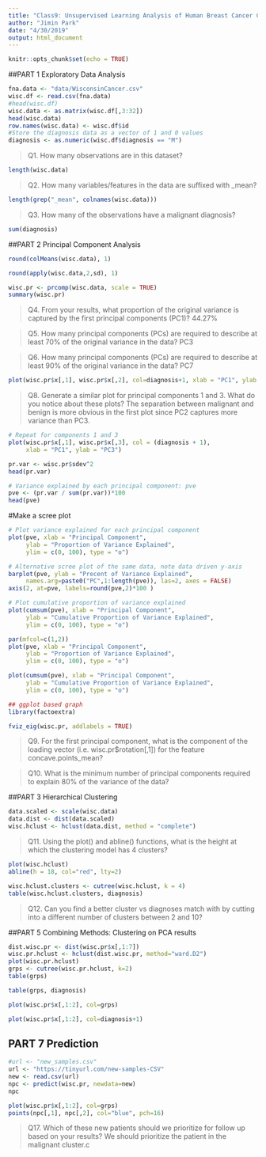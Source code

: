 ```yaml
---
title: "Class9: Unsupervised Learning Analysis of Human Breast Cancer Cells"
author: "Jimin Park"
date: "4/30/2019"
output: html_document
---
```


```r
knitr::opts_chunk$set(echo = TRUE)
```

##PART 1 Exploratory Data Analysis
```r
fna.data <- "data/WisconsinCancer.csv"
wisc.df <- read.csv(fna.data)
#head(wisc.df)
wisc.data <- as.matrix(wisc.df[,3:32])
head(wisc.data)
row.names(wisc.data) <- wisc.df$id
#Store the diagnosis data as a vector of 1 and 0 values
diagnosis <- as.numeric(wisc.df$diagnosis == "M")
```

> Q1. How many observations are in this dataset?
```r
length(wisc.data)
```

> Q2. How many variables/features in the data are suffixed with _mean?
```r
length(grep("_mean", colnames(wisc.data)))
```

> Q3. How many of the observations have a malignant diagnosis?
```r
sum(diagnosis)
```

##PART 2 Principal Component Analysis
```r
round(colMeans(wisc.data), 1)
```

```r
round(apply(wisc.data,2,sd), 1)
```

```r
wisc.pr <- prcomp(wisc.data, scale = TRUE)
summary(wisc.pr)
```

> Q4. From your results, what proportion of the original variance is captured by the first principal components (PC1)? 
44.27%

> Q5. How many principal components (PCs) are required to describe at least 70% of the original variance in the data? 
PC3

> Q6. How many principal components (PCs) are required to describe at least 90% of the original variance in the data? 
PC7

```r
plot(wisc.pr$x[,1], wisc.pr$x[,2], col=diagnosis+1, xlab = "PC1", ylab = "PC2")
```

> Q8. Generate a similar plot for principal components 1 and 3. What do you notice about these plots? 
The separation between malignant and benign is more obvious in the first plot since PC2 captures more variance than PC3.

```r
# Repeat for components 1 and 3
plot(wisc.pr$x[,1], wisc.pr$x[,3], col = (diagnosis + 1), 
     xlab = "PC1", ylab = "PC3")
```

```r
pr.var <- wisc.pr$sdev^2
head(pr.var)
```
```r
# Variance explained by each principal component: pve
pve <- (pr.var / sum(pr.var))*100
head(pve)
```

#Make a scree plot
```r
# Plot variance explained for each principal component
plot(pve, xlab = "Principal Component", 
     ylab = "Proportion of Variance Explained", 
     ylim = c(0, 100), type = "o")
```

```r
# Alternative scree plot of the same data, note data driven y-axis
barplot(pve, ylab = "Precent of Variance Explained",
     names.arg=paste0("PC",1:length(pve)), las=2, axes = FALSE)
axis(2, at=pve, labels=round(pve,2)*100 )
```
```r
# Plot cumulative proportion of variance explained
plot(cumsum(pve), xlab = "Principal Component", 
     ylab = "Cumulative Proportion of Variance Explained", 
     ylim = c(0, 100), type = "o")
```
```r
par(mfcol=c(1,2))
plot(pve, xlab = "Principal Component", 
     ylab = "Proportion of Variance Explained", 
     ylim = c(0, 100), type = "o")

plot(cumsum(pve), xlab = "Principal Component", 
     ylab = "Cumulative Proportion of Variance Explained", 
     ylim = c(0, 100), type = "o")
```
```r
## ggplot based graph
library(factoextra)
```

```r
fviz_eig(wisc.pr, addlabels = TRUE)
```

> Q9. For the first principal component, what is the component of the loading vector (i.e.  wisc.pr$rotation[,1]) for the feature concave.points_mean?

> Q10. What is the minimum number of principal components required to explain 80% of the variance of the data?

##PART 3 Hierarchical Clustering
```r
data.scaled <- scale(wisc.data)
data.dist <- dist(data.scaled)
wisc.hclust <- hclust(data.dist, method = "complete")
```

> Q11. Using the plot() and abline() functions, what is the height at which the clustering model has 4 clusters?

```r
plot(wisc.hclust)
abline(h = 18, col="red", lty=2)
```

```r
wisc.hclust.clusters <- cutree(wisc.hclust, k = 4)
table(wisc.hclust.clusters, diagnosis)

```
> Q12. Can you find a better cluster vs diagnoses match with by cutting into a different number of clusters between 2 and 10?

##PART 5 Combining Methods: Clustering on PCA results
```r
dist.wisc.pr <- dist(wisc.pr$x[,1:7])
wisc.pr.hclust <- hclust(dist.wisc.pr, method="ward.D2")
plot(wisc.pr.hclust)
grps <- cutree(wisc.pr.hclust, k=2)
table(grps)
```

```r
table(grps, diagnosis)
```

```r
plot(wisc.pr$x[,1:2], col=grps)
```

```r
plot(wisc.pr$x[,1:2], col=diagnosis+1)
```

## PART 7 Prediction
```r
#url <- "new_samples.csv"
url <- "https://tinyurl.com/new-samples-CSV"
new <- read.csv(url)
npc <- predict(wisc.pr, newdata=new)
npc
```

```r
plot(wisc.pr$x[,1:2], col=grps)
points(npc[,1], npc[,2], col="blue", pch=16)
```

> Q17. Which of these new patients should we prioritize for follow up based on your results?
We should prioritize the patient in the malignant cluster.c













